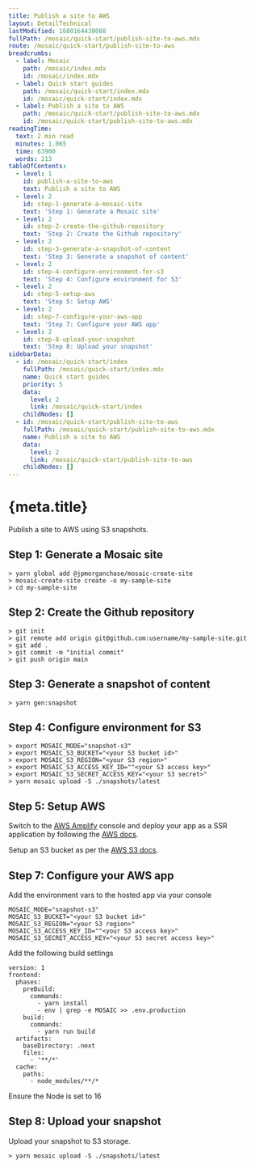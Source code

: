 ```yaml
---
title: Publish a site to AWS
layout: DetailTechnical
lastModified: 1680164438088
fullPath: /mosaic/quick-start/publish-site-to-aws.mdx
route: /mosaic/quick-start/publish-site-to-aws
breadcrumbs:
  - label: Mosaic
    path: /mosaic/index.mdx
    id: /mosaic/index.mdx
  - label: Quick start guides
    path: /mosaic/quick-start/index.mdx
    id: /mosaic/quick-start/index.mdx
  - label: Publish a site to AWS
    path: /mosaic/quick-start/publish-site-to-aws.mdx
    id: /mosaic/quick-start/publish-site-to-aws.mdx
readingTime:
  text: 2 min read
  minutes: 1.065
  time: 63900
  words: 213
tableOfContents:
  - level: 1
    id: publish-a-site-to-aws
    text: Publish a site to AWS
  - level: 2
    id: step-1-generate-a-mosaic-site
    text: 'Step 1: Generate a Mosaic site'
  - level: 2
    id: step-2-create-the-github-repository
    text: 'Step 2: Create the Github repository'
  - level: 2
    id: step-3-generate-a-snapshot-of-content
    text: 'Step 3: Generate a snapshot of content'
  - level: 2
    id: step-4-configure-environment-for-s3
    text: 'Step 4: Configure environment for S3'
  - level: 2
    id: step-5-setup-aws
    text: 'Step 5: Setup AWS'
  - level: 2
    id: step-7-configure-your-aws-app
    text: 'Step 7: Configure your AWS app'
  - level: 2
    id: step-8-upload-your-snapshot
    text: 'Step 8: Upload your snapshot'
sidebarData:
  - id: /mosaic/quick-start/index
    fullPath: /mosaic/quick-start/index.mdx
    name: Quick start guides
    priority: 5
    data:
      level: 2
      link: /mosaic/quick-start/index
    childNodes: []
  - id: /mosaic/quick-start/publish-site-to-aws
    fullPath: /mosaic/quick-start/publish-site-to-aws.mdx
    name: Publish a site to AWS
    data:
      level: 2
      link: /mosaic/quick-start/publish-site-to-aws
    childNodes: []
---
```


# {meta.title}

Publish a site to AWS using S3 snapshots.

## Step 1: Generate a Mosaic site

```
> yarn global add @jpmorganchase/mosaic-create-site
> mosaic-create-site create -o my-sample-site
> cd my-sample-site
```

## Step 2: Create the Github repository

```
> git init
> git remote add origin git@github.com:username/my-sample-site.git
> git add .
> git commit -m "initial commit"
> git push origin main
```

## Step 3: Generate a snapshot of content

```
> yarn gen:snapshot
```

## Step 4: Configure environment for S3

```
> export MOSAIC_MODE="snapshot-s3"
> export MOSAIC_S3_BUCKET="<your S3 bucket id>"
> export MOSAIC_S3_REGION="<your S3 region>"
> export MOSAIC_S3_ACCESS_KEY_ID=""<your S3 access key>"
> export MOSAIC_S3_SECRET_ACCESS_KEY="<your S3 secret>"
> yarn mosaic upload -S ./snapshots/latest
```

## Step 5: Setup AWS

Switch to the [AWS Amplify](https://aws.amazon.com/amplify/hosting/) console and deploy your app as a SSR application by following the [AWS docs](https://docs.amplify.aws/guides/hosting/nextjs/q/platform/js/).

Setup an S3 bucket as per the [AWS S3 docs](https://docs.aws.amazon.com/AmazonS3/latest/userguide/GetStartedWithS3.html).

## Step 7: Configure your AWS app

Add the environment vars to the hosted app via your console

```
MOSAIC_MODE="snapshot-s3"
MOSAIC_S3_BUCKET="<your S3 bucket id>"
MOSAIC_S3_REGION="<your S3 region>"
MOSAIC_S3_ACCESS_KEY_ID=""<your S3 access key>"
MOSAIC_S3_SECRET_ACCESS_KEY="<your S3 secret access key>"
```

Add the following build settings

```
version: 1
frontend:
  phases:
    preBuild:
      commands:
        - yarn install
        - env | grep -e MOSAIC >> .env.production
    build:
      commands:
        - yarn run build
  artifacts:
    baseDirectory: .next
    files:
      - '**/*'
  cache:
    paths:
      - node_modules/**/*
```

Ensure the Node is set to 16

## Step 8: Upload your snapshot

Upload your snapshot to S3 storage.

```
> yarn mosaic upload -S ./snapshots/latest
```
